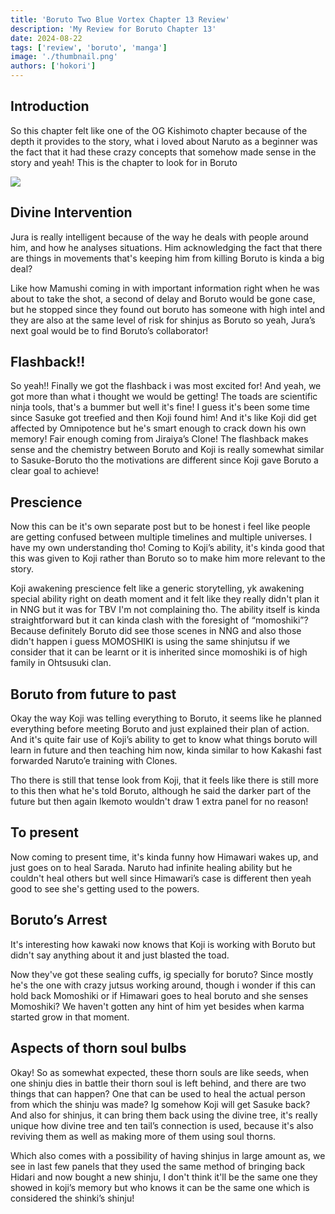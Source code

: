 ```yaml
---
title: 'Boruto Two Blue Vortex Chapter 13 Review'
description: 'My Review for Boruto Chapter 13'
date: 2024-08-22
tags: ['review', 'boruto', 'manga']
image: './thumbnail.png'
authors: ['hokori']
---
```


## Introduction

So this chapter felt like one of the OG Kishimoto chapter because of the depth it provides to the story, what i loved about Naruto as a beginner was the fact that it had these crazy concepts that somehow made sense in the story and yeah! This is the chapter to look for in Boruto

![](assets/05.png)

## Divine Intervention

Jura is really intelligent because of the way he deals with people around him, and how he analyses situations. Him acknowledging the fact that there are things in movements that's keeping him from killing Boruto is kinda a big deal?

Like how Mamushi coming in with important information right when he was about to take the shot, a second of delay and Boruto would be gone case, but he stopped since they found out boruto has someone with high intel and they are also at the same level of risk for shinjus as Boruto so yeah, Jura’s next goal would be to find Boruto’s collaborator!

## Flashback!!

So yeah!! Finally we got the flashback i was most excited for! And yeah, we got more than what i thought we would be getting! The toads are scientific ninja tools, that's a bummer but well it's fine! I guess it's been some time since Sasuke got treefied and then Koji found him! And it's like Koji did get affected by Omnipotence but he's smart enough to crack down his own memory! Fair enough coming from Jiraiya’s Clone! The flashback makes sense and the chemistry between Boruto and Koji is really somewhat similar to Sasuke-Boruto tho the motivations are different since Koji gave Boruto a clear goal to achieve!

## Prescience

Now this can be it's own separate post but to be honest i feel like people are getting confused between multiple timelines and multiple universes. I have my own understanding tho! Coming to Koji’s ability, it's kinda good that this was given to Koji rather than Boruto so to make him more relevant to the story.

Koji awakening prescience felt like a generic storytelling, yk awakening special ability right on death moment and it felt like they really didn't plan it in NNG but it was for TBV I'm not complaining tho. The ability itself is kinda straightforward but it can kinda clash with the foresight of “momoshiki”? Because definitely Boruto did see those scenes in NNG and also those didn't happen i guess MOMOSHIKI is using the same shinjutsu if we consider that it can be learnt or it is inherited since momoshiki is of high family in Ohtsusuki clan.

## Boruto from future to past

Okay the way Koji was telling everything to Boruto, it seems like he planned everything before meeting Boruto and just explained their plan of action. And it's quite fair use of Koji’s ability to get to know what things boruto will learn in future and then teaching him now, kinda similar to how Kakashi fast forwarded Naruto’e training with Clones.

Tho there is still that tense look from Koji, that it feels like there is still more to this then what he's told Boruto, although he said the darker part of the future but then again Ikemoto wouldn't draw 1 extra panel for no reason!

## To present

Now coming to present time, it's kinda funny how Himawari wakes up, and just goes on to heal Sarada. Naruto had infinite healing ability but he couldn't heal others but well since Himawari’s case is different then yeah good to see she's getting used to the powers.

## Boruto’s Arrest

It's interesting how kawaki now knows that Koji is working with Boruto but didn't say anything about it and just blasted the toad.

Now they've got these sealing cuffs, ig specially for boruto? Since mostly he's the one with crazy jutsus working around, though i wonder if this can hold back Momoshiki or if Himawari goes to heal boruto and she senses Momoshiki? We haven't gotten any hint of him yet besides when karma started grow in that moment.

## Aspects of thorn soul bulbs

Okay! So as somewhat expected, these thorn souls are like seeds, when one shinju dies in battle their thorn soul is left behind, and there are two things that can happen? One that can be used to heal the actual person from which the shinju was made? Ig somehow Koji will get Sasuke back? And also for shinjus, it can bring them back using the divine tree, it's really unique how divine tree and ten tail’s connection is used, because it's also reviving them as well as making more of them using soul thorns.

Which also comes with a possibility of having shinjus in large amount as, we see in last few panels that they used the same method of bringing back Hidari and now bought a new shinju, I don't think it'll be the same one they showed in koji’s memory but who knows it can be the same one which is considered the shinki’s shinju!
